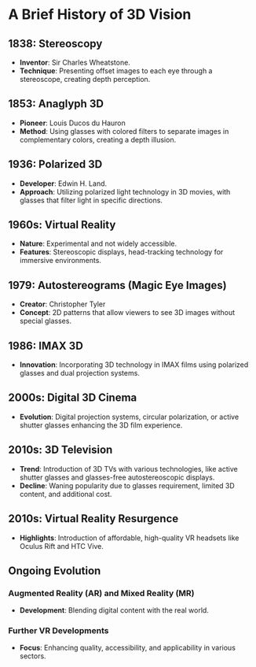 # A Brief History of 3D Vision

## 1838: Stereoscopy

- **Inventor**: Sir Charles Wheatstone.
- **Technique**: Presenting offset images to each eye through a stereoscope, creating depth perception.

## 1853: Anaglyph 3D

- **Pioneer**: Louis Ducos du Hauron
- **Method**: Using glasses with colored filters to separate images in complementary colors, creating a depth illusion.

## 1936: Polarized 3D

- **Developer**: Edwin H. Land.
- **Approach**: Utilizing polarized light technology in 3D movies, with glasses that filter light in specific directions.

## 1960s: Virtual Reality

- **Nature**: Experimental and not widely accessible.
- **Features**: Stereoscopic displays, head-tracking technology for immersive environments.

## 1979: Autostereograms (Magic Eye Images)

- **Creator**: Christopher Tyler
- **Concept**: 2D patterns that allow viewers to see 3D images without special glasses.

## 1986: IMAX 3D

- **Innovation**: Incorporating 3D technology in IMAX films using polarized glasses and dual projection systems.

## 2000s: Digital 3D Cinema

- **Evolution**: Digital projection systems, circular polarization, or active shutter glasses enhancing the 3D film experience.

## 2010s: 3D Television

- **Trend**: Introduction of 3D TVs with various technologies, like active shutter glasses and glasses-free autostereoscopic displays.
- **Decline**: Waning popularity due to glasses requirement, limited 3D content, and additional cost.

## 2010s: Virtual Reality Resurgence

- **Highlights**: Introduction of affordable, high-quality VR headsets like Oculus Rift and HTC Vive.

## Ongoing Evolution

### Augmented Reality (AR) and Mixed Reality (MR)

- **Development**: Blending digital content with the real world.

### Further VR Developments

- **Focus**: Enhancing quality, accessibility, and applicability in various sectors.
